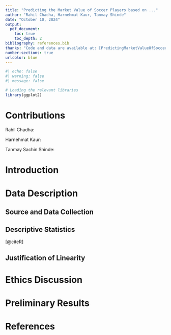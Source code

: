 ```yaml
---
title: "Predicting the Market Value of Soccer Players based on ..."
author: "Rahil Chadha, Harnehmat Kaur, Tanmay Shinde"
date: "October 10, 2024"
output: 
  pdf_document:
    toc: true
    toc_depth: 2
bibliography: references.bib
thanks: "Code and data are available at: [PredictingMarketValueOfSoccerPlayers](https://github.com/Tanmay-Shinde/Predicting-Market-Value-of-Soccer-Players)"
number-sections: true
urlcolor: blue
---
```


```r
#| echo: false
#| warning: false
#| message: false

# Loading the relevant libraries
library(ggplot2)

```

# Contributions {#contributions}

Rahil Chadha:

Harnehmat Kaur:

Tanmay Sachin Shinde:

# Introduction {#introduction}


# Data Description {#data-desc}

## Source and Data Collection

## Descriptive Statistics

[@citeR]

## Justification of Linearity


# Ethics Discussion {#ethics}


# Preliminary Results {#results}


# References

# 


